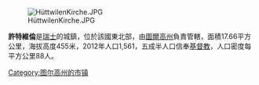 {{expand|time=2013-07-18T01:27:58+00:00}}
{{unreferenced|time=2013-07-18T01:27:58+00:00}}
[[Image:HüttwilenKirche.JPG|right]]

'''許特維倫'''是[[瑞士|瑞士]]的城鎮，位於該國東北部，由[[圖爾高州|圖爾高州]]負責管轄，面積17.66平方公里，海拔高度455米，2012年人口1,561，五成半人口信奉[[基督教|基督教]]，人口密度每平方公里88人。

{{Switzerland-geo-stub}}
[[Category:图尔高州的市镇|Category:图尔高州的市镇]]